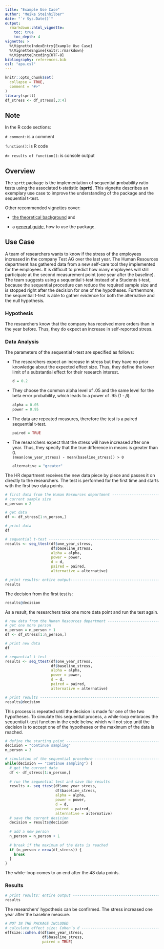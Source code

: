 ```yaml
---
title: "Example Use Case"
author: "Meike Steinhilber"
date: "`r Sys.Date()`"
output:
  rmarkdown::html_vignette:
    toc: true
    toc_depth: 4
vignette: >
  %\VignetteIndexEntry{Example Use Case}
  %\VignetteEngine{knitr::rmarkdown}
  %\VignetteEncoding{UTF-8}
bibliography: references.bib
csl: "apa.csl"
---
```


```r
knitr::opts_chunk$set(
  collapse = TRUE,
  comment = "#>"
)
library(sprtt)
df_stress <- df_stress[,3:4]
```

## Note

In the R code sections:

`# comment`: is a comment

`function()`: is R code

`#> results of function()`: is console output

## Overview

The `sprtt` package is the implementation of **s**equential **p**robability **r**atio **t**ests using the associated **t**-statistic (**sprtt**). This vignette describes an exemplary use case to improve the understanding of the package and the sequential t-test.

Other recommended vignettes cover:

-   [the theoretical background](https://meikesteinhilber.github.io/sprtt/articles/sequential_testing.html) and

-   a [general guide](https://meikesteinhilber.github.io/sprtt/articles/usage-sprtt.html), how to use the package.

## Use Case

A team of researchers wants to know if the stress of the employees increased in the company Test AG over the last year. The Human Resources department has gathered data from a new self-care tool they implemented for the employees. It is difficult to predict how many employees will still participate at the second measurement point (one year after the baseline). The team suggests using a sequential t-test instead of a Students t-test, because the sequential procedure can reduce the required sample size and is stopped right after the decision for one of the hypotheses. Furthermore, the sequential t-test is able to gather evidence for both the alternative and the null hypothesis.

### Hypothesis

The researchers know that the company has received more orders than in the year before. Thus, they do expect an increase in self-reported stress.

### Data Analysis

The parameters of the sequential t-test are specified as follows:

-   The researchers expect an increase in stress but they have no prior knowledge about the expected effect size. Thus, they define the lower limit of a substantial effect for their research interest.

    ```r
    d = 0.2
    ```

-   They choose the common alpha level of .05 and the same level for the beta error probability, which leads to a power of .95 (1 - 𝛽).

    ```r
    alpha = 0.05
    power = 0.95
    ```

-   The data are repeated measures, therefore the test is a paired sequential t-test.

    ```r
    paired = TRUE
    ```

-   The researchers expect that the stress will have increased after one year. Thus, they specify that the true difference in means is greater than 0.\
    `(mean(one_year_stress) - mean(baseline_stress)) > 0`

    ```r
    alternative = "greater"
    ```

The HR department receives the new data piece by piece and passes it on directly to the researchers. The test is performed for the first time and starts with the first two data points.

```r
# first data from the Human Resources department -------------------------------
# current sample size
n_person = 2

# get data
df <- df_stress[1:n_person,]

# print data
df

# sequential t-test ------------------------------------------------------------
results <- seq_ttest(df$one_year_stress,
                     df$baseline_stress,
                     alpha = alpha,
                     power = power,
                     d = d,
                     paired = paired,
                     alternative = alternative)

# print results: entire output--------------------------------------------------
results
```

The decision from the first test is:

```r
results@decision
```

As a result, the researchers take one more data point and run the test again.

```r
# new data from the Human Resources department ---------------------------------
# get one more person
n_person = n_person + 1
df <- df_stress[1:n_person,]

# print new data
df

# sequential t-test ------------------------------------------------------------
results <- seq_ttest(df$one_year_stress,
                     df$baseline_stress,
                     alpha = alpha,
                     power = power,
                     d = d,
                     paired = paired,
                     alternative = alternative)

# print results ----------------------------------------------------------------
results@decision
```

This process is repeated until the decision is made for one of the two hypotheses. To simulate this sequential process, a while-loop embraces the sequential t-test function in the code below, which will not stop until the decision is to accept one of the hypotheses or the maximum of the data is reached.

```r
# define the starting point ----------------------------------------------------
decision = "continue sampling"
n_person = 3

# simulation of the sequential procedure ---------------------------------------
while(decision == "continue sampling") {
  # get the current data
  df <- df_stress[1:n_person,]
  
  # run the sequential test and save the results
  results <- seq_ttest(df$one_year_stress,
                       df$baseline_stress,
                       alpha = alpha,
                       power = power,
                       d = d,
                       paired = paired,
                       alternative = alternative)
  # save the current desicion
  decision = results@decision
  
  # add a new person
  n_person = n_person + 1
  
  # break if the maximum of the data is reached
  if (n_person > nrow(df_stress)) {
    break
  }
}
```

The while-loop comes to an end after the 48 data points.

### Results

```r
# print results: entire output -------------------------------------------------
results
```

The researchers' hypothesis can be confirmed. The stress increased one year after the baseline measure.

<!--# Wie Zitiert man den Test? -->

```r
# NOT IN THE PACKAGE INCLUDED
# calculate effect size: Cohen´s d ---------------------------------------------
effsize::cohen.d(df$one_year_stress,
                 df$baseline_stress,
                 paired = TRUE)
```
